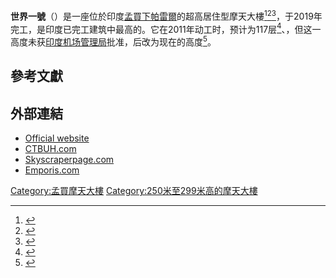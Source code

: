 {{Infobox building
|name               = World One
|location           = {{IND}}[[孟買|孟買]][[下帕雷爾|下帕雷爾]]
|coordinates        =
|image              = The World Towers Mumbai.jpg
|building_type      = 居住
|status             = 完工
|antenna_spire      =
| architectural    = {{convert|280.2|m|ft|0|abbr=on}}<ref>{{Cite web|title=World One – The Skyscraper Center|url=https://www.skyscrapercenter.com/building/world-one/39977|access-date=24 May 2021|website=www.skyscrapercenter.com|archive-date=2021-11-16|archive-url=https://web.archive.org/web/20211116171621/https://www.skyscrapercenter.com/building/world-one/39977}}</ref>
|floor_count        = 地上76层、地下2层
|cost               = 200亿[[印度卢比|印度卢比]]
| start_date       = 2011
| completion_date  = 2019
| opened_date      = 2020
|website            =
|elevator_count     = 18
| grounds_area     = {{convert|17.5|acre|ha|order=flip|abbr=on}}
|owner              = [[羅德哈集團|羅德哈集團]]
|developer          = [[羅德哈集團|羅德哈集團]]
|main_contractor    = Simplex Infrastructures Limited和Arabian Construction Co Limited
|architect          = [[貝聿銘|貝聿銘]]
|structural_engineer = 美國理雅工程顧問
|Interior_design    = Armani/Casa<ref name="fashionscandal1">{{cite web |author=Amit Jhaveri Says: |url=http://fashionscandal.com/index.php/2012/02/giorgio-armani-ties-up-with-lodha-groups-world-towers/ |title=Giorgio Armani Ties-Up With Lodha Group's World Towers |publisher=Fashion Scandal |date= |accessdate=20 October 2012 |archive-date=2021-04-11 |archive-url=https://web.archive.org/web/20210411150417/http://fashionscandal.com/index.php/2012/02/giorgio-armani-ties-up-with-lodha-groups-world-towers/ }}</ref>
}}

'''世界一號'''（{{Lang-en|World One}}）是一座位於印度[[孟買|孟買]][[下帕雷爾|下帕雷爾]]的超高居住型摩天大樓<ref>{{cite web |url=http://www.world-one.in/pdf/press_release.pdf |title=Media Kit.cdr |format=PDF |accessdate=16 July 2010 |archive-date=2019-05-10 |archive-url=https://web.archive.org/web/20190510061523/http://www.world-one.in/pdf/press_release.pdf |dead-url=yes }}</ref><ref>{{cite web |url=http://economictimes.indiatimes.com/markets/real-estate/news-/Lodha-to-gift-Mumbai-worlds-tallest-homes/articleshow/6009699.cms |title=Lodha to gift Mumbai world's tallest homes-News -Real Estate-Markets-The Economic Times |publisher=Economictimes.indiatimes.com |date=4 June 2010 |accessdate=16 July 2010 |archive-date=2020-11-16 |archive-url=https://web.archive.org/web/20201116071936/https://economictimes.indiatimes.com/markets/real-estate/news-/Lodha-to-gift-Mumbai-worlds-tallest-homes/articleshow/6009699.cms }}</ref><ref name="autogenerated1">{{cite web |author=Money Management |url=http://news.in.msn.com/moneyspecial/realestate/article.aspx?cp-documentid=3958944 |title=Lodha group set to erect world's tallest residential tower - 1 - 2010: Money & Budget Special on MSN India |publisher=News.in.msn.com |accessdate=16 July 2010 |archive-url=https://web.archive.org/web/20100612203047/http://news.in.msn.com/moneyspecial/realestate/article.aspx?cp-documentid=3958944 |archive-date=2010-06-12 |dead-url=yes }}</ref>，于2019年完工，是印度已完工建筑中最高的。它在2011年动工时，预计为117层<ref>{{cite web |url=http://www.sakaaltimes.com/SakaalTimesBeta/20100608/5075314813725948178.htm |title=Sakaal Times |publisher=Sakaal Times |date=8 June 2010 |accessdate=16 July 2010 |deadurl=yes |archiveurl=https://web.archive.org/web/20100612111832/http://www.sakaaltimes.com/SakaalTimesBeta/20100608/5075314813725948178.htm |archivedate=2010年6月12日 }}</ref>、{{convert|442|m|ft|0|abbr=on}}，但这一高度未获[[印度机场管理局|印度机场管理局]]批准，后改为现在的高度<ref>{{CTBUH|id=16252|title=World View|access-date=23 August 2018}}</ref>。

==參考文獻==
{{reflist|33em}}

==外部連結==
*[http://www.world-one.in/ Official website]{{Wayback|url=http://www.world-one.in/ |date=20120308101444 }}
*[http://buildingdb.ctbuh.org/?do=building&building_id=9337 CTBUH.com]
*[http://skyscraperpage.com/cities/?buildingID=86483 Skyscraperpage.com]{{Wayback|url=http://skyscraperpage.com/cities/?buildingID=86483 |date=20120215142610 }}
*[http://www.emporis.com/application/?nav=building&lng=3&id=1180737 Emporis.com]

{{Supertall skyscrapers|under-construction}}

{{coord|19|00|09|N|72|49|35|E|region:IN-MH_type:landmark_source:kolossus-dewiki|display=title}}

[[Category:孟買摩天大樓|Category:孟買摩天大樓]]
[[Category:250米至299米高的摩天大樓|Category:250米至299米高的摩天大樓]]